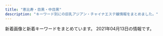 ```yaml
---
title: "恵比寿・目黒・中目黒"
description: "キーワード別にの巨乳アジアン・チャイナエステ嬢情報をまとめました。"
---
```


新着画像と新着キーワードをまとめています。
2021年04月13日の情報です。

<DmmAffiliateIns />
<KeywordTable
  shops={
    [
    {
        "url": "http://angel.jpn.cm/",
        "station": "JR\u76ee\u9ed2\u99c5\u6771\u53e3",
        "keywords": {
            "89": 1,
            "88": 2,
            "87": 5,
            "90": 1,
            "86": 9,
            "84": 4,
            "85": 5,
            "C": 40,
            "D": 27,
            "E": 4
        },
        "img_links": [
            "http://angel.jpn.cm/images/s_staff.png",
            "http://angel.jpn.cm/images/room7.jpg",
            "http://angel.jpn.cm/photos/sites/3/2018/09/2018091001155585.jpg",
            "http://angel.jpn.cm/photos/sites/3/2019/06/2019060510404179.jpg",
            "http://angel.jpn.cm/photos/sites/3/2016/08/staff36g.jpg",
            "http://angel.jpn.cm/photos/sites/3/2016/08/staff3.jpg",
            "http://angel.jpn.cm/images/top01.jpg",
            "http://angel.jpn.cm/photos/sites/3/2018/06/2018061505064251.jpg",
            "http://angel.jpn.cm/images/room2.jpg",
            "http://angel.jpn.cm/photos/sites/3/2017/11/2017112010234266.jpg",
            "http://angel.jpn.cm/photos/sites/3/2016/08/staff37a.jpg",
            "http://angel.jpn.cm/photos/sites/3/2016/08/staff37.jpg",
            "http://angel.jpn.cm/images/s_mobile.png",
            "http://angel.jpn.cm/photos/sites/3/2016/08/staff39a.jpg",
            "http://angel.jpn.cm/images/info.jpg",
            "http://angel.jpn.cm/photos/sites/3/2016/08/staff8.jpg",
            "http://angel.jpn.cm/images/room4.jpg",
            "http://angel.jpn.cm/photos/sites/3/2018/06/2018061601280885.jpg",
            "http://angel.jpn.cm/photos/sites/3/2017/05/8.jpg",
            "http://cdn.dino-es.com/images/logo/150x40DinoEs.png",
            "http://angel.jpn.cm/photos/sites/3/2016/08/staff2.jpg",
            "http://angel.jpn.cm/photos/sites/3/2016/08/staff29.jpg",
            "http://angel.jpn.cm/photos/sites/3/2016/08/staff3a.jpg",
            "http://angel.jpn.cm/photos/sites/3/2016/10/staff41.jpg",
            "http://angel.jpn.cm/photos/sites/3/2019/12/2019122718552413.jpg",
            "http://angel.jpn.cm/photos/sites/3/2016/08/staff14.jpg",
            "http://angel.jpn.cm/photos/sites/3/2016/08/staff7.jpg",
            "http://angel.jpn.cm/photos/sites/3/2021/02/2021021714005240.jpg",
            "http://angel.jpn.cm/images/top02.jpg",
            "http://angel.jpn.cm/photos/sites/3/2017/01/1.jpg",
            "http://angel.jpn.cm/photos/sites/3/2016/08/staff38.jpg",
            "http://angel.jpn.cm/photos/sites/3/2018/06/2018061601280970.jpg",
            "http://angel.jpn.cm/photos/sites/3/2016/08/staff35.jpg",
            "http://angel.jpn.cm/photos/sites/3/2019/07/2019071016030711.jpg",
            "http://angel.jpn.cm/photos/sites/3/2016/08/staff25.jpg",
            "http://angel.jpn.cm/photos/sites/3/2016/08/staff24a.jpg",
            "http://angel.jpn.cm/images/room3.jpg",
            "http://angel.jpn.cm/photos/sites/3/2019/10/2019100910242499.jpg",
            "http://angel.jpn.cm/photos/sites/3/2019/07/2019071213431954.jpg",
            "http://angel.jpn.cm/photos/sites/3/2017/04/1.jpg",
            "http://angel.jpn.cm/photos/sites/3/2016/08/staff5.jpg",
            "http://angel.jpn.cm/photos/sites/3/2016/08/staff7a.jpg",
            "http://angel.jpn.cm/photos/sites/3/2019/12/2019122718552333.jpg",
            "http://angel.jpn.cm/images/s_link.png",
            "http://angel.jpn.cm/images/girl-z2.jpg",
            "http://angel.jpn.cm/images/nbj3.jpg",
            "http://angel.jpn.cm/photos/sites/3/2016/08/staff25a.jpg",
            "http://angel.jpn.cm/photos/sites/3/2016/10/staff01.jpg",
            "http://angel.jpn.cm/photos/sites/3/2016/08/staff22.jpg",
            "http://angel.jpn.cm/photos/sites/3/2018/11/201811011331167.jpg",
            "http://angel.jpn.cm/images/s_pick.png",
            "http://angel.jpn.cm/photos/sites/3/2017/12/201712270537317.jpg",
            "http://angel.jpn.cm/photos/sites/3/2016/08/staff23a.jpg",
            "http://angel.jpn.cm/photos/sites/3/2016/08/staff21.jpg",
            "http://angel.jpn.cm/images/girl-z1.jpg",
            "http://angel.jpn.cm/photos/sites/3/2016/08/staff28.jpg",
            "http://angel.jpn.cm/images/mobile.jpg",
            "http://angel.jpn.cm/photos/sites/3/2021/02/2021022516024747.jpg",
            "http://angel.jpn.cm/photos/sites/3/2016/08/staff24.jpg",
            "http://angel.jpn.cm/photos/sites/3/2018/06/2018062105525655.jpg",
            "http://angel.jpn.cm/images/room6.jpg",
            "http://angel.jpn.cm/photos/sites/3/2017/11/201711280608539.jpg",
            "http://angel.jpn.cm/photos/sites/3/2016/08/staff23.jpg",
            "http://angel.jpn.cm/photos/sites/3/2020/09/2020092511154515.jpg",
            "http://angel.jpn.cm/photos/sites/3/2018/06/2018061505064271.jpg",
            "http://angel.jpn.cm/images/s_news.png",
            "http://angel.jpn.cm/photos/sites/3/2019/06/201906051042276.jpg",
            "http://angel.jpn.cm/photos/sites/3/2016/09/72670992207769698.jpg",
            "http://angel.jpn.cm/photos/sites/3/2019/11/201911181407260.jpg",
            "http://angel.jpn.cm/photos/sites/3/2016/09/staff40.jpg",
            "http://angel.jpn.cm/photos/sites/3/2020/06/2020061515170635.jpg",
            "http://angel.jpn.cm/photos/sites/3/2016/08/staff8a.jpg",
            "http://angel.jpn.cm/photos/sites/3/2019/11/2019111814073465.jpg",
            "http://angel.jpn.cm/photos/sites/3/2016/08/staff21a.jpg",
            "http://angel.jpn.cm/photos/sites/3/2016/08/staff11.jpg",
            "http://angel.jpn.cm/images/room5.jpg",
            "http://angel.jpn.cm/photos/sites/3/2019/12/2019122718552430.jpg",
            "http://angel.jpn.cm/photos/sites/3/2017/03/2.jpg",
            "http://angel.jpn.cm/photos/sites/3/2016/08/staff4.jpg",
            "http://angel.jpn.cm/photos/sites/3/2016/08/staff39.jpg",
            "http://angel.jpn.cm/images/room1.jpg"
        ],
        "name": "Angel-\u30a8\u30f3\u30b8\u30a7\u30eb-"
    },
    {
        "keywords": {},
        "url": "http://www.himawari-aroma.xyz/",
        "name": "\u3072\u307e\u308f\u308a",
        "img_links": [
            "http://www.himawari-aroma.xyz/images/shop/1.png",
            "http://www.himawari-aroma.xyz/images/staff/3/mayu.png",
            "http://www.himawari-aroma.xyz/images/shop/4/1.jpg",
            "http://www.himawari-aroma.xyz/images/13.png",
            "http://www.himawari-aroma.xyz/images/shop/4/2.jpg",
            "http://www.himawari-aroma.xyz/images/staff/3/ami.png",
            "http://www.himawari-aroma.xyz/images/psd/off.jpg",
            "http://www.himawari-aroma.xyz/images/sys.jpg"
        ],
        "station": "JR\u6075\u6bd4\u5bff\u99c5\u897f\u53e3"
    },
    {
        "name": "\u6d77\u8cca\u8239",
        "img_links": [
            "http://kaizokusen.jpn.mn/photos/sites/31/2020/02/202002070127147.jpg",
            "http://kaizokusen.jpn.mn/photos/sites/31/2019/11/2019111401215721.jpg",
            "http://kaizokusen.jpn.mn/photos/sites/31/2019/02/2019022801560094.jpg",
            "http://kaizokusen.jpn.mn/photos/sites/31/2019/11/2019111410352979.jpg",
            "http://kaizokusen.jpn.mn/photos/sites/31/2018/12/2018122706404758.jpg",
            "http://kaizokusen.jpn.mn/photos/sites/31/2020/12/2020120801390122.jpg",
            "http://kaizokusen.jpn.mn/photos/sites/31/2020/01/2020010602051995.jpg",
            "http://kaizokusen.jpn.mn/photos/sites/31/2019/12/2019121904244431.jpg",
            "http://kaizokusen.jpn.mn/photos/sites/31/2019/03/2019032601332117.jpg",
            "http://kaizokusen.jpn.mn/photos/sites/31/2020/03/2020031402334084.jpg",
            "http://kaizokusen.jpn.mn/photos/sites/31/2020/01/2020011609085443.jpg",
            "http://kaizokusen.jpn.mn/photos/sites/31/2019/04/2019040301572848.jpg",
            "http://kaizokusen.jpn.mn/photos/sites/31/2018/07/2018070912312985.jpg",
            "http://kaizokusen.jpn.mn/photos/sites/31/2019/01/2019012803255272.jpg",
            "http://kaizokusen.jpn.mn/images/headline.jpg",
            "http://kaizokusen.jpn.mn/photos/sites/31/2021/03/202103220145503.jpg",
            "http://kaizokusen.jpn.mn/images/s_contact.jpg",
            "http://kaizokusen.jpn.mn/images/s_link.png",
            "http://kaizokusen.jpn.mn/photos/sites/31/2019/01/201901130238317.jpg",
            "http://kaizokusen.jpn.mn/images/end.png",
            "http://kaizokusen.jpn.mn/photos/sites/31/2019/06/2019061406003197.jpg",
            "http://kaizokusen.jpn.mn/photos/sites/31/2019/06/2019060402255271.jpg",
            "http://kaizokusen.jpn.mn/photos/sites/31/2020/06/2020062208015349.jpg",
            "http://kaizokusen.jpn.mn/photos/sites/31/2019/02/2019021410470448.jpg",
            "http://kaizokusen.jpn.mn/photos/sites/31/2020/06/2020061305220545.jpg",
            "http://kaizokusen.jpn.mn/images/news_bj3.jpg",
            "http://kaizokusen.jpn.mn/photos/sites/31/2019/01/2019010309225534.jpg",
            "http://kaizokusen.jpn.mn/images/mobile.jpg",
            "http://kaizokusen.jpn.mn/photos/sites/31/2020/02/2020022107354732.jpg",
            "http://kaizokusen.jpn.mn/photos/sites/31/2019/03/2019032710574970.jpg",
            "http://kaizokusen.jpn.mn/images/s_staff.png",
            "http://kaizokusen.jpn.mn/photos/sites/31/2020/05/2020051510144982.jpg",
            "http://kaizokusen.jpn.mn/photos/sites/31/2019/06/2019061406003081.jpg",
            "http://kaizokusen.jpn.mn/images/top.jpg",
            "http://kaizokusen.jpn.mn/photos/sites/31/2020/11/2020112103070699.jpg",
            "http://kaizokusen.jpn.mn/photos/sites/31/2019/09/2019092905302643.jpg",
            "http://kaizokusen.jpn.mn/photos/sites/31/2020/04/2020042207290081.jpg",
            "http://kaizokusen.jpn.mn/photos/sites/31/2019/05/2019051702252726.jpg",
            "http://kaizokusen.jpn.mn/photos/sites/31/2020/08/2020080301195061.jpg",
            "http://kaizokusen.jpn.mn/photos/sites/31/2020/03/2020030801205388.jpg",
            "http://kaizokusen.jpn.mn/photos/sites/31/2019/12/201912200917482.jpg",
            "http://kaizokusen.jpn.mn/images/news03.jpg",
            "http://kaizokusen.jpn.mn/photos/sites/31/2019/11/2019112102290816.jpg",
            "http://kaizokusen.jpn.mn/photos/sites/31/2019/09/2019091102140786.jpg",
            "http://kaizokusen.jpn.mn/photos/sites/31/2018/12/2018121710580889.jpg",
            "http://kaizokusen.jpn.mn/images/news04.jpg",
            "http://kaizokusen.jpn.mn/photos/sites/31/2019/12/2019122806012497.jpg",
            "http://kaizokusen.jpn.mn/images/news_bj1.jpg",
            "http://kaizokusen.jpn.mn/photos/sites/31/2020/06/2020061302013959.jpg",
            "http://kaizokusen.jpn.mn/images/s_news.jpg",
            "http://kaizokusen.jpn.mn/photos/sites/31/2020/08/2020082411195272.jpg",
            "http://kaizokusen.jpn.mn/photos/sites/31/2020/06/2020060409294464.jpg",
            "http://kaizokusen.jpn.mn/photos/sites/31/2019/06/2019060402255852.jpg",
            "http://kaizokusen.jpn.mn/images/s_pick.png"
        ],
        "station": "\u4e2d\u76ee\u9ed2\u99c5\u5357\u6539\u672d\u897f\u53e3",
        "keywords": {
            "86": 31,
            "83": 8,
            "D": 76,
            "88": 9,
            "85": 26,
            "E": 27,
            "84": 2,
            "87": 30,
            "C": 44
        },
        "url": "http://kaizokusen.jpn.mn/"
    },
    {
        "station": "\u897f\u5c0f\u5c71\u99c5",
        "url": "http://www.oasis.esjoho.com/",
        "keywords": {
            "87": 4,
            "C": 14,
            "86": 2,
            "D": 6,
            "85": 2
        },
        "name": "\u7652\u3057\u5bb6",
        "img_links": [
            "http://www.oasis.esjoho.com/img/ttl_info.png",
            "http://www.oasis.esjoho.com/img/pickup.jpg",
            "http://www.oasis.esjoho.com/files/004-02.jpg",
            "http://www.oasis.esjoho.com/img/btn_blog.png",
            "http://www.oasis.esjoho.com/files/002.jpg",
            "http://www.oasis.esjoho.com/img/btn_side_mobile.jpg",
            "http://www.oasis.esjoho.com/files/001-02.jpg",
            "http://www.oasis.esjoho.com/files/002-02.jpg",
            "http://www.oasis.esjoho.com/img/goback.jpg",
            "http://www.oasis.esjoho.com/files/005-02.jpg",
            "http://www.oasis.esjoho.com/img/tel.png",
            "http://www.oasis.esjoho.com/img/ttl_news.png",
            "http://www.oasis.esjoho.com/files/001.jpg",
            "http://www.oasis.esjoho.com/files/004.jpg",
            "http://www.oasis.esjoho.com/files/005.jpg"
        ]
    },
    {
        "station": "JR\u76ee\u9ed2\u99c5\u6771\u53e3",
        "keywords": {},
        "img_links": [
            "http://kintsuki.este88.com/gals/rei1.jpg",
            "http://kintsuki.este88.com/images/r02.jpg",
            "http://kintsuki.este88.com/gals/kixyoko1.jpg",
            "http://kintsuki.este88.com/gals/kana1.jpg",
            "http://kintsuki.este88.com/gals/koyuki1.jpg",
            "http://kintsuki.este88.com/images/r01.jpg",
            "http://kintsuki.este88.com/gals/rina1.jpg",
            "http://kintsuki.este88.com/gals/kaori1.jpg",
            "http://kintsuki.este88.com/images/ph1.jpg",
            "http://kintsuki.este88.com/images/r04.jpg",
            "http://kintsuki.este88.com/gals/momo1.jpg",
            "http://kintsuki.este88.com/gals/yuyu1.jpg",
            "http://kintsuki.este88.com/gals/mika1.jpg"
        ],
        "name": "\u91d1\u306e\u6708",
        "url": "http://kintsuki.este88.com/"
    },
    {
        "img_links": [
            "http://iyashi-kokoro.info/img/st41.jpg",
            "http://iyashi-kokoro.info/i/img/st29.jpg",
            "http://iyashi-kokoro.info/img/st60.jpg",
            "http://iyashi-kokoro.info/img/s65.jpg",
            "http://iyashi-kokoro.info/i/img/st62.jpg",
            "http://iyashi-kokoro.info/img/st61.jpg",
            "http://iyashi-kokoro.info/i/img/st64.jpg",
            "http://iyashi-kokoro.info/img/fla.jpg",
            "http://iyashi-kokoro.info/i/img/st54.jpg",
            "http://iyashi-kokoro.info/img/st46.jpg",
            "http://iyashi-kokoro.info/img/s63.jpg",
            "http://iyashi-kokoro.info/i/img/st58.jpg",
            "http://iyashi-kokoro.info/img/s18.jpg",
            "http://iyashi-kokoro.info/img/st32.jpg",
            "http://iyashi-kokoro.info/img/s60.jpg",
            "http://iyashi-kokoro.info/i/img/r4.jpg",
            "http://iyashi-kokoro.info/i/img/st42.jpg",
            "http://iyashi-kokoro.info/i/img/st51.jpg",
            "http://iyashi-kokoro.info/img/st56.jpg",
            "http://iyashi-kokoro.info/i/img/st43.jpg",
            "http://iyashi-kokoro.info/i/img/r3.jpg",
            "http://iyashi-kokoro.info/i/img/s3.jpg",
            "http://iyashi-kokoro.info/i/img/st32.jpg",
            "http://iyashi-kokoro.info/img/st59.jpg",
            "http://iyashi-kokoro.info/i/img/r6.jpg",
            "http://iyashi-kokoro.info/img/st65.jpg",
            "http://iyashi-kokoro.info/i/img/st49.jpg",
            "http://iyashi-kokoro.info/img/st49.jpg",
            "http://iyashi-kokoro.info/i/img/st59.jpg",
            "http://iyashi-kokoro.info/img/s64.jpg",
            "http://iyashi-kokoro.info/i/img/r5.jpg",
            "http://iyashi-kokoro.info/img/st43.jpg",
            "http://iyashi-kokoro.info/i/img/st44.jpg",
            "http://iyashi-kokoro.info/img/st64.jpg",
            "http://iyashi-kokoro.info/img/st58.jpg",
            "http://iyashi-kokoro.info/img/s59.jpg",
            "http://iyashi-kokoro.info/img/mo.png",
            "http://iyashi-kokoro.info/img/st42.jpg",
            "http://iyashi-kokoro.info/img/st29.jpg",
            "http://iyashi-kokoro.info/i/img/st56.jpg",
            "http://iyashi-kokoro.info/img/st62.jpg",
            "http://iyashi-kokoro.info/img/st54.jpg",
            "http://iyashi-kokoro.info/img/s58.jpg",
            "http://iyashi-kokoro.info/i/img/st57.jpg",
            "http://iyashi-kokoro.info/i/img/r2.jpg",
            "http://iyashi-kokoro.info/img/s57.jpg",
            "http://iyashi-kokoro.info/i/img/s4.jpg",
            "http://iyashi-kokoro.info/img/st57.jpg",
            "http://iyashi-kokoro.info/img/st40.jpg",
            "http://iyashi-kokoro.info/img/st55.jpg",
            "http://iyashi-kokoro.info/i/img/st60.jpg",
            "http://iyashi-kokoro.info/img/s62.jpg",
            "http://iyashi-kokoro.info/i/img/st53.jpg",
            "http://iyashi-kokoro.info/img/st52.jpg",
            "http://iyashi-kokoro.info/img/cam.jpg",
            "http://iyashi-kokoro.info/img/st39.jpg",
            "http://iyashi-kokoro.info/img/s54.jpg",
            "http://iyashi-kokoro.info/i/img/st52.jpg",
            "http://iyashi-kokoro.info/i/img/st40.jpg",
            "http://iyashi-kokoro.info/i/img/st39.jpg",
            "http://iyashi-kokoro.info/i/img/st41.jpg",
            "http://iyashi-kokoro.info/i/img/r1.jpg",
            "http://iyashi-kokoro.info/img/s61.jpg",
            "http://iyashi-kokoro.info/img/botton.jpg",
            "http://iyashi-kokoro.info/i/img/st50.jpg",
            "http://iyashi-kokoro.info/i/img/st65.jpg",
            "http://iyashi-kokoro.info/img/st53.jpg",
            "http://iyashi-kokoro.info/img/st51.jpg",
            "http://iyashi-kokoro.info/img/s56.jpg",
            "http://iyashi-kokoro.info/img/st20.jpg",
            "http://iyashi-kokoro.info/i/img/st61.jpg",
            "http://iyashi-kokoro.info/i/img/s2.jpg",
            "http://iyashi-kokoro.info/i/img/st63.jpg",
            "http://iyashi-kokoro.info/i/img/s1.jpg",
            "http://iyashi-kokoro.info/img/s55.jpg",
            "http://iyashi-kokoro.info/img/st63.jpg",
            "http://iyashi-kokoro.info/i/img/st55.jpg",
            "http://iyashi-kokoro.info/i/img/st20.jpg",
            "http://iyashi-kokoro.info/img/st44.jpg",
            "http://iyashi-kokoro.info/img/st50.jpg"
        ],
        "url": "http://iyashi-kokoro.info/",
        "keywords": {
            "86": 38,
            "88": 7,
            "87": 3,
            "E": 13,
            "C": 7,
            "D": 40,
            "85": 5
        },
        "station": "JR\u76ee\u9ed2\u99c5\u6771\u53e3",
        "name": "\u307f\u3086\u304d"
    },
    {
        "station": "JR\u6075\u6bd4\u5bff\u99c5\u897f\u53e3",
        "url": "http://hi-msg.com/tonton/",
        "keywords": {
            "C": 7,
            "86": 17,
            "D": 19,
            "83": 7,
            "E": 5,
            "85": 7
        },
        "name": "\u30c8\u30f3\u30c8\u30f3",
        "img_links": [
            "http://hi-msg.com/tonton/images/index-2.jpg",
            "http://hi-msg.com/tonton/images/staff_images/st3.jpg",
            "http://hi-msg.com/tonton/images/slider/slide1s.png",
            "http://hi-msg.com/tonton/images/fbb.jpg",
            "http://hi-msg.com/tonton/images/an_2_02.jpg",
            "http://hi-msg.com/tonton/images/r4.jpg",
            "http://hi-msg.com/tonton/images/an_6_02.jpg",
            "http://hi-msg.com/tonton/images/an_3_02.jpg",
            "http://hi-msg.com/tonton/images/an_5_01.jpg",
            "http://hi-msg.com/tonton/images/an_6_01.jpg",
            "http://hi-msg.com/tonton/images/sys1.jpg",
            "http://hi-msg.com/tonton/images/an_1_02.jpg",
            "http://hi-msg.com/tonton/images/slider/slide2s.png",
            "http://hi-msg.com/tonton/images/eve1.png",
            "http://hi-msg.com/tonton/images/an_4_01.jpg",
            "http://hi-msg.com/tonton/images/r2.jpg",
            "http://hi-msg.com/tonton/images/staff_images/st5.jpg",
            "http://hi-msg.com/tonton/images/an_4_02.jpg",
            "http://hi-msg.com/tonton/images/an_2_01.jpg",
            "http://hi-msg.com/tonton/images/r1.jpg",
            "http://hi-msg.com/tonton/images/staff_images/st1.jpg",
            "http://hi-msg.com/tonton/images/slider/slide3s.png",
            "http://hi-msg.com/tonton/images/an_5_02.jpg",
            "http://hi-msg.com/tonton/images/slider/slide2.png",
            "http://hi-msg.com/tonton/images/an_1_01.jpg",
            "http://hi-msg.com/tonton/images/staff_images/st4.jpg",
            "http://hi-msg.com/tonton/images/r3.jpg",
            "http://hi-msg.com/tonton/images/staff_images/st2.jpg",
            "http://hi-msg.com/tonton/images/slider/slide1.png",
            "http://hi-msg.com/tonton/images/index-1.jpg",
            "http://hi-msg.com/tonton/images/qr.jpg",
            "http://hi-msg.com/tonton/images/an_3_01.jpg",
            "http://hi-msg.com/tonton/images/index_01.jpg",
            "http://hi-msg.com/tonton/images/slider/slide3.png",
            "http://hi-msg.com/tonton/images/staff_images/sl.png"
        ]
    },
    {
        "url": "http://nakamegurofun.com/",
        "name": "Flower \uff5e\u30d5\u30e9\u30ef\u30fc\uff5e",
        "keywords": {
            "C": 1,
            "87": 4,
            "85": 1,
            "88": 1,
            "D": 5
        },
        "station": "\u4e2d\u76ee\u9ed2\u99c5\u897f\u53e3",
        "img_links": [
            "http://nakamegurofun.com/files/005fa9d.jpg",
            "http://nakamegurofun.com/files/0050964.jpg",
            "http://nakamegurofun.com/files/008-020964.jpg",
            "http://nakamegurofun.com/files/0034f22.jpg",
            "http://nakamegurofun.com/files/008fa9d.jpg",
            "http://nakamegurofun.com/files/0024f22.jpg",
            "http://nakamegurofun.com/images/s4.jpg",
            "http://nakamegurofun.com/files/002-030964.jpg",
            "http://nakamegurofun.com/files/006-030964.jpg",
            "http://nakamegurofun.com/images/s3.jpg",
            "http://nakamegurofun.com/images/shop/shop04.jpg",
            "http://nakamegurofun.com/files/003-030964.jpg",
            "http://nakamegurofun.com/files/006fa9d.jpg",
            "http://nakamegurofun.com/files/0070964.jpg",
            "http://nakamegurofun.com/files/0020964.jpg",
            "http://nakamegurofun.com/files/003fa9d.jpg",
            "http://nakamegurofun.com/files/0054f22.jpg",
            "http://nakamegurofun.com/files/007-020964.jpg",
            "http://nakamegurofun.com/files/007fa9d.jpg",
            "http://nakamegurofun.com/files/0084f22.jpg",
            "http://nakamegurofun.com/images/tel.png",
            "http://nakamegurofun.com/files/002fa9d.jpg",
            "http://nakamegurofun.com/files/005-020964.jpg",
            "http://nakamegurofun.com/files/0030964.jpg",
            "http://nakamegurofun.com/images/xian.png",
            "http://nakamegurofun.com/images/main_top.png",
            "http://nakamegurofun.com/files/002-020964.jpg",
            "http://nakamegurofun.com/files/0060964.jpg",
            "http://nakamegurofun.com/images/shop/shop02.jpg",
            "http://nakamegurofun.com/files/008-030964.jpg",
            "http://nakamegurofun.com/images/service91a6.png",
            "http://nakamegurofun.com/files/006-020964.jpg",
            "http://nakamegurofun.com/files/0080964.jpg",
            "http://nakamegurofun.com/images/s5.jpg",
            "http://nakamegurofun.com/images/s1.jpg",
            "http://nakamegurofun.com/files/007-030964.jpg",
            "http://nakamegurofun.com/images/s2.jpg",
            "http://nakamegurofun.com/images/zi_massage.png",
            "http://nakamegurofun.com/files/0074f22.jpg",
            "http://nakamegurofun.com/files/005-030964.jpg",
            "http://nakamegurofun.com/images/shop/shop01.jpg",
            "http://nakamegurofun.com/images/shop/shop03.jpg",
            "http://nakamegurofun.com/files/0064f22.jpg",
            "http://nakamegurofun.com/files/003-020964.jpg",
            "http://nakamegurofun.com/images/infotiao1.jpg",
            "http://nakamegurofun.com/images/zi_staff.png",
            "http://nakamegurofun.com/images/main_bottom.png"
        ]
    },
    {
        "station": "JR\u76ee\u9ed2\u99c5\u6771\u53e3",
        "keywords": {},
        "url": "https://meguro-babel.com/",
        "name": "\u30d0\u30d9\u30eb",
        "img_links": [
            "https://meguro-babel.com/girl/5.jpg",
            "https://meguro-babel.com/topics/img/156-1.jpg",
            "https://meguro-babel.com/images/room/photo02.jpg",
            "https://meguro-babel.com/girl/8.jpg",
            "https://meguro-babel.com/girl/9.jpg",
            "https://meguro-babel.com/images/room/photo03.jpg",
            "https://meguro-babel.com/girl/15.jpg",
            "https://meguro-babel.com/topics/img/145-1.jpg",
            "https://meguro-babel.com/images/topimg4.jpg",
            "https://meguro-babel.com/images/qr.jpg",
            "https://meguro-babel.com/girl/7.jpg",
            "https://meguro-babel.com/images/room/photo01.jpg",
            "https://meguro-babel.com/girl/21.jpg",
            "https://meguro-babel.com/girl/4.jpg",
            "https://meguro-babel.com/images/room/photo04.jpg",
            "https://meguro-babel.com/images/img_1.jpg",
            "https://meguro-babel.com/girl/24.jpg",
            "https://meguro-babel.com/topics/img/157-1.jpg",
            "https://meguro-babel.com/girl/1.jpg"
        ]
    },
    {
        "img_links": [
            "http://victoria.tyo.cm/photos/sites/13/2019/02/2019022703022355.jpg",
            "http://victoria.tyo.cm/photos/sites/13/2018/12/2018122904411765.jpg",
            "http://victoria.tyo.cm/photos/sites/13/2021/02/2021021509575615.jpg",
            "http://victoria.tyo.cm/photos/sites/13/2019/12/2019120904521737.jpg",
            "http://victoria.tyo.cm/photos/sites/13/2020/02/202002030340133.jpg",
            "http://victoria.tyo.cm/images/room4.jpg",
            "http://victoria.tyo.cm/photos/sites/13/2020/02/2020021307433041.jpg",
            "http://victoria.tyo.cm/photos/sites/13/2018/12/2018122701570643.jpg",
            "http://victoria.tyo.cm/photos/sites/13/2018/12/2018121502493814.jpg",
            "http://victoria.tyo.cm/photos/sites/13/2019/05/201905100639429.jpg",
            "http://victoria.tyo.cm/images/s_staff.png",
            "http://victoria.tyo.cm/photos/sites/13/2019/04/2019040304024424.jpg",
            "http://victoria.tyo.cm/images/pick.jpg",
            "http://victoria.tyo.cm/photos/sites/13/2020/02/2020020104570910.jpg",
            "http://victoria.tyo.cm/photos/sites/13/2018/12/2018121502493847.jpg",
            "http://victoria.tyo.cm/photos/sites/13/2019/01/2019010506293526.jpg",
            "http://victoria.tyo.cm/images/face.jpg",
            "http://victoria.tyo.cm/photos/sites/13/2020/01/2020012005552181.jpg",
            "http://victoria.tyo.cm/images/news.jpg",
            "http://victoria.tyo.cm/photos/sites/13/2019/07/2019070206503156.jpg",
            "http://victoria.tyo.cm/photos/sites/13/2020/01/2020011205500461.jpg",
            "http://victoria.tyo.cm/photos/sites/13/2019/10/2019101403232834.jpg",
            "http://victoria.tyo.cm/photos/sites/13/2020/03/2020031904101259.jpg",
            "http://victoria.tyo.cm/photos/sites/13/2020/01/2020012005552622.jpg",
            "http://victoria.tyo.cm/photos/sites/13/2019/10/2019100904082968.jpg",
            "http://victoria.tyo.cm/photos/sites/13/2019/12/2019120406433710.jpg",
            "http://victoria.tyo.cm/photos/sites/13/2019/01/2019012108071242.jpg",
            "http://victoria.tyo.cm/photos/sites/13/2019/12/2019120904521188.jpg",
            "http://victoria.tyo.cm/photos/sites/13/2019/02/2019021206543056.jpg",
            "http://victoria.tyo.cm/photos/sites/13/2018/12/2018121502493953.jpg",
            "http://victoria.tyo.cm/photos/sites/13/2019/04/2019041807165826.jpg",
            "http://victoria.tyo.cm/images/room3.jpg",
            "http://victoria.tyo.cm/photos/sites/13/2020/10/2020100803550565.jpg",
            "http://victoria.tyo.cm/images/mobile.jpg",
            "http://victoria.tyo.cm/photos/sites/13/2018/12/2018121502493879.jpg",
            "https://www.a-side.com/ad/koko/include/banner/koko_125x125.png",
            "http://victoria.tyo.cm/photos/sites/13/2018/12/2018122904422525.jpg",
            "http://victoria.tyo.cm/photos/sites/13/2019/12/2019120106181894.jpg",
            "http://victoria.tyo.cm/photos/sites/13/2019/02/2019021407162693.jpg",
            "http://victoria.tyo.cm/photos/sites/13/2018/12/2018122701570616.jpg",
            "http://victoria.tyo.cm/photos/sites/13/2020/01/2020011104241542.jpg",
            "http://victoria.tyo.cm/images/top.jpg",
            "http://victoria.tyo.cm/images/room2.jpg",
            "http://victoria.tyo.cm/images/room1.jpg",
            "http://victoria.tyo.cm/photos/sites/13/2019/06/2019061005275095.jpg",
            "http://victoria.tyo.cm/photos/sites/13/2019/01/2019010506292922.jpg",
            "http://victoria.tyo.cm/photos/sites/13/2019/10/2019100904083557.jpg",
            "http://victoria.tyo.cm/photos/sites/13/2019/08/2019080607062415.jpg",
            "http://victoria.tyo.cm/photos/sites/13/2019/01/2019012509505197.jpg",
            "http://victoria.tyo.cm/photos/sites/13/2019/01/2019012509534353.jpg",
            "http://victoria.tyo.cm/photos/sites/13/2019/01/2019011103510521.jpg"
        ],
        "station": "JR\u76ee\u9ed2\u99c5\u6771\u53e3",
        "keywords": {
            "E": 3,
            "F": 1,
            "93": 1,
            "D": 21,
            "82": 2,
            "85": 8,
            "G": 1,
            "C": 8,
            "86": 10,
            "87": 4,
            "89": 1,
            "83": 8
        },
        "url": "http://victoria.tyo.cm/",
        "name": "Victoria\u30fb\u30d3\u30af\u30c8\u30ea\u30a2"
    },
    {
        "keywords": {
            "C": 13,
            "E": 2,
            "86": 12,
            "87": 12,
            "88": 2,
            "D": 24,
            "85": 13
        },
        "img_links": [
            "http://bimajo-massage.work/sp/img/st1.jpg",
            "http://bimajo-massage.work/img/body-.png",
            "http://bimajo-massage.work/sp/img/st7.jpg",
            "http://bimajo-massage.work/img/bottom.png",
            "http://bimajo-massage.work/img/acc1.jpg",
            "http://bimajo-massage.work/sp/img/pc.jpg",
            "http://bimajo-massage.work/sp/img/acc1.jpg",
            "http://bimajo-massage.work/sp/img/botton.jpg",
            "http://bimajo-massage.work/sp/img/cam.jpg",
            "http://bimajo-massage.work/img/st7.jpg",
            "http://bimajo-massage.work/sp/img/t-o.jpg",
            "http://bimajo-massage.work/sp/img/info.jpg",
            "http://bimajo-massage.work/sp/img/tit.jpg",
            "http://bimajo-massage.work/img/mo.png",
            "http://bimajo-massage.work/img/sta5.jpg",
            "http://bimajo-massage.work/img/st1.jpg",
            "http://bimajo-massage.work/img/sta1.jpg",
            "http://bimajo-massage.work/img/acc2.jpg",
            "http://bimajo-massage.work/sp/img/t-t.jpg",
            "http://bimajo-massage.work/sp/img/p-5.jpg",
            "http://bimajo-massage.work/img/sta6.jpg",
            "http://bimajo-massage.work/img/pic.png",
            "http://bimajo-massage.work/sp/img/st6.jpg",
            "http://bimajo-massage.work/sp/img/t-s.jpg",
            "http://bimajo-massage.work/img/sta7.jpg",
            "http://bimajo-massage.work/sp/img/p-7.jpg",
            "http://bimajo-massage.work/img/st5.jpg",
            "http://bimajo-massage.work/img/xmas.png",
            "http://bimajo-massage.work/sp/img/add.jpg",
            "http://bimajo-massage.work/sp/img/tel.jpg",
            "http://bimajo-massage.work/sp/img/t-r.jpg",
            "http://bimajo-massage.work/sp/img/sys.jpg",
            "http://bimajo-massage.work/sp/img/pic.jpg",
            "http://bimajo-massage.work/sp/img/st5.jpg",
            "http://bimajo-massage.work/sp/img/p-6.jpg",
            "http://bimajo-massage.work/sp/img/t-a.jpg",
            "http://bimajo-massage.work/sp/img/acc2.jpg",
            "http://bimajo-massage.work/img/st6.jpg",
            "http://bimajo-massage.work/sp/img/time.jpg"
        ],
        "station": "JR\u6075\u6bd4\u5bff\u99c5\u897f\u53e3",
        "url": "http://bimajo-massage.work/",
        "name": "\u7f8e\u9b54\u5973"
    },
    {
        "keywords": {
            "87": 78,
            "86": 60,
            "D": 141,
            "E": 57,
            "85": 123,
            "89": 18,
            "82": 18,
            "83": 39,
            "C": 138
        },
        "name": "\u30d5\u30a3\u30b8\u30fc\u30ea\u30be\u30fc\u30c8",
        "url": "http://fiji-resort.ests.jp/",
        "img_links": [
            "http://fiji-resort.ests.jp/images/access02.jpg",
            "http://fiji-resort.ests.jp/photos/sites/30/2018/11/2018110510493422.jpg",
            "http://fiji-resort.ests.jp/photos/sites/30/2019/06/2019060610451514.jpg",
            "http://fiji-resort.ests.jp/photos/sites/30/2020/02/2020022116402274.jpg",
            "http://fiji-resort.ests.jp/photos/sites/30/2018/09/2018091916161390.jpg",
            "http://fiji-resort.ests.jp/photos/sites/30/2019/03/2019033011105316.jpg",
            "http://fiji-resort.ests.jp/images/access01.jpg",
            "http://fiji-resort.ests.jp/photos/sites/30/2019/12/2019121110440091.jpg",
            "http://fiji-resort.ests.jp/images/access05.jpg",
            "http://fiji-resort.ests.jp/photos/sites/30/2019/05/2019050215480138.jpg",
            "http://fiji-resort.ests.jp/images/mobile.png",
            "http://fiji-resort.ests.jp/images/s_staff.png",
            "http://fiji-resort.ests.jp/photos/sites/30/2019/06/2019061411123068.jpg",
            "http://fiji-resort.ests.jp/images/top.png",
            "http://fiji-resort.ests.jp/images/end.png",
            "http://fiji-resort.ests.jp/images/access03.jpg",
            "http://fiji-resort.ests.jp/images/line.png",
            "http://fiji-resort.ests.jp/images/topics_bj3.png",
            "http://fiji-resort.ests.jp/images/access06.jpg",
            "http://fiji-resort.ests.jp/photos/sites/30/2019/03/2019031518525662.jpg",
            "http://fiji-resort.ests.jp/images/access04.jpg",
            "http://fiji-resort.ests.jp/photos/sites/30/2018/11/2018110510493920.jpg",
            "http://fiji-resort.ests.jp/images/s_topics.png",
            "http://fiji-resort.ests.jp/images/s_link.png",
            "http://fiji-resort.ests.jp/photos/sites/30/2019/05/2019050215480292.jpg",
            "http://fiji-resort.ests.jp/photos/sites/30/2019/11/2019110909384037.jpg",
            "http://fiji-resort.ests.jp/photos/sites/30/2019/05/2019050215480157.jpg",
            "http://fiji-resort.ests.jp/photos/sites/30/2019/03/2019033011081995.jpg",
            "http://fiji-resort.ests.jp/photos/sites/30/2018/06/2018061511340989.jpg",
            "http://fiji-resort.ests.jp/photos/sites/30/2018/09/2018091301234543.jpg",
            "http://fiji-resort.ests.jp/photos/sites/30/2019/04/2019042017525677.jpg",
            "http://fiji-resort.ests.jp/photos/sites/30/2019/09/2019092914334514.jpg"
        ],
        "station": "\u4e2d\u76ee\u9ed2\u99c5\u897f\u53e3"
    },
    {
        "img_links": [
            "http://onlyone.tyo.cm/photos/sites/5/2021/02/2021022515094363.jpg",
            "http://onlyone.tyo.cm/photos/sites/5/2021/02/202102181024101.jpg",
            "http://onlyone.tyo.cm/photos/sites/5/2019/11/2019112117013754.jpg",
            "http://onlyone.tyo.cm/photos/sites/5/2018/07/2018071709241386.jpg",
            "http://onlyone.tyo.cm/photos/sites/5/2020/01/2020011413500417.jpg",
            "http://onlyone.tyo.cm/images/new.jpg",
            "http://onlyone.tyo.cm/photos/sites/5/2019/08/2019082610481667.jpg",
            "http://onlyone.tyo.cm/images/room4.jpg",
            "http://onlyone.tyo.cm/photos/sites/5/2019/11/2019110105152849.jpg",
            "http://onlyone.tyo.cm/photos/sites/5/2019/03/2019030418403098.jpg",
            "http://onlyone.tyo.cm/photos/sites/5/2020/05/2020051419324761.jpg",
            "http://onlyone.tyo.cm/photos/sites/5/2018/10/201810181432433.jpg",
            "http://onlyone.tyo.cm/photos/sites/5/2018/06/2018062904050630.jpg",
            "http://onlyone.tyo.cm/photos/sites/5/2020/09/2020092510523723.jpg",
            "http://onlyone.tyo.cm/photos/sites/5/2019/07/2019070616424775.jpg",
            "http://onlyone.tyo.cm/photos/sites/5/2020/09/2020092617301564.jpg",
            "http://onlyone.tyo.cm/photos/sites/5/2019/12/2019120510353312.jpg",
            "http://onlyone.tyo.cm/photos/sites/5/2019/07/2019071716092046.jpg",
            "http://onlyone.tyo.cm/photos/sites/5/2018/08/2018082407542866.jpg",
            "http://onlyone.tyo.cm/photos/sites/5/2019/06/2019060510472559.jpg",
            "http://onlyone.tyo.cm/images/room2.jpg",
            "http://onlyone.tyo.cm/photos/sites/5/2018/11/2018110713255310.jpg",
            "http://onlyone.tyo.cm/photos/sites/5/2020/07/2020070215334437.jpg",
            "http://onlyone.tyo.cm/photos/sites/5/2018/09/2018092710191274.jpg",
            "http://onlyone.tyo.cm/photos/sites/5/2018/11/2018112110301745.jpg",
            "http://onlyone.tyo.cm/photos/sites/5/2018/07/2018071709242171.jpg",
            "http://onlyone.tyo.cm/photos/sites/5/2019/01/2019011814353078.jpg",
            "http://onlyone.tyo.cm/images/top.png",
            "http://onlyone.tyo.cm/photos/sites/5/2021/03/2021030316101626.jpg",
            "http://onlyone.tyo.cm/images/s_staff.png",
            "http://onlyone.tyo.cm/photos/sites/5/2020/01/2020011413501066.jpg",
            "http://onlyone.tyo.cm/photos/sites/5/2021/03/2021030316101022.jpg",
            "http://onlyone.tyo.cm/images/acc4.jpg",
            "http://onlyone.tyo.cm/photos/sites/5/2021/02/2021022216501749.jpg",
            "http://onlyone.tyo.cm/photos/sites/5/2019/12/2019121715483135.jpg",
            "http://onlyone.tyo.cm/photos/sites/5/2019/07/201907171609201.jpg",
            "http://onlyone.tyo.cm/photos/sites/5/2021/02/2021021810240848.jpg",
            "http://onlyone.tyo.cm/photos/sites/5/2020/09/2020090210405221.jpg",
            "http://onlyone.tyo.cm/photos/sites/5/2020/09/2020092218541894.jpg",
            "http://onlyone.tyo.cm/photos/sites/5/2020/02/2020022610121615.jpg",
            "http://onlyone.tyo.cm/photos/sites/5/2019/02/2019022310334774.jpg",
            "http://onlyone.tyo.cm/photos/sites/5/2018/08/2018080308152252.jpg",
            "http://onlyone.tyo.cm/images/s_link.png",
            "http://onlyone.tyo.cm/photos/sites/5/2019/07/2019070711031982.jpg",
            "http://onlyone.tyo.cm/photos/sites/5/2019/08/2019080815010066.jpg",
            "http://onlyone.tyo.cm/photos/sites/5/2019/02/2019022310345266.jpg",
            "http://onlyone.tyo.cm/photos/sites/5/2019/05/2019052911352557.jpg",
            "http://onlyone.tyo.cm/photos/sites/5/2019/11/2019110105153240.jpg",
            "http://onlyone.tyo.cm/photos/sites/5/2019/05/2019050915292562.jpg",
            "http://onlyone.tyo.cm/photos/sites/5/2020/01/2020011412572423.jpg",
            "http://onlyone.tyo.cm/images/acc2.jpg",
            "http://onlyone.tyo.cm/photos/sites/5/2020/09/2020092510524025.jpg",
            "http://onlyone.tyo.cm/photos/sites/5/2020/09/2020092510523998.jpg",
            "http://onlyone.tyo.cm/photos/sites/5/2020/03/2020031716151746.jpg",
            "http://onlyone.tyo.cm/photos/sites/5/2021/02/202102201049167.jpg",
            "http://onlyone.tyo.cm/photos/sites/5/2019/06/2019060510384975.jpg",
            "http://onlyone.tyo.cm/images/acc1.jpg",
            "http://onlyone.tyo.cm/images/line.jpg",
            "http://onlyone.tyo.cm/photos/sites/5/2020/06/2020060815500896.jpg",
            "http://onlyone.tyo.cm/photos/sites/5/2019/01/2019013017371133.jpg",
            "http://onlyone.tyo.cm/photos/sites/5/2018/03/2018031607430562.jpg",
            "http://onlyone.tyo.cm/images/room3.jpg",
            "http://onlyone.tyo.cm/photos/sites/5/2017/11/2017112708111797.jpg",
            "http://onlyone.tyo.cm/photos/sites/5/2020/07/2020070217061815.jpg",
            "http://onlyone.tyo.cm/images/acc3.jpg",
            "http://onlyone.tyo.cm/images/room1.jpg"
        ],
        "url": "http://onlyone.tyo.cm/",
        "station": "JR\u76ee\u9ed2\u99c5\u897f\u53e3",
        "keywords": {
            "88": 3,
            "85": 8,
            "86": 12,
            "C": 4,
            "84": 1,
            "D": 26,
            "E": 2,
            "F": 1,
            "83": 2,
            "87": 6
        },
        "name": "OnlyOne"
    },
    {
        "url": "http://relacute.tyo.cm/",
        "img_links": [],
        "station": "JR\u76ee\u9ed2\u99c5\u6771\u53e3",
        "name": "RelaCute \u30ea\u30e9\u30ad\u30e5\u30fc\u30c8",
        "keywords": {}
    },
    {
        "img_links": [
            "http://with-you.tyo.cm/photos/sites/6/2019/12/2019121914290846.jpg",
            "http://with-you.tyo.cm/photos/sites/6/2019/03/2019030615474648.jpg",
            "http://with-you.tyo.cm/photos/sites/6/2019/11/2019112517122617.jpg",
            "http://with-you.tyo.cm/photos/sites/6/2019/11/2019110806175734.jpg",
            "http://with-you.tyo.cm/photos/sites/6/2020/06/2020061515324852.jpg",
            "http://with-you.tyo.cm/photos/sites/6/2019/02/2019021816155116.jpg",
            "http://with-you.tyo.cm/photos/sites/6/2019/12/2019121017051599.jpg",
            "http://with-you.tyo.cm/images/s_news.jpg",
            "http://with-you.tyo.cm/photos/sites/6/2019/11/2019112517121980.jpg",
            "http://with-you.tyo.cm/photos/sites/6/2019/11/2019110107573374.jpg",
            "http://with-you.tyo.cm/images/s_link.jpg",
            "http://with-you.tyo.cm/photos/sites/6/2019/12/2019121017051597.jpg",
            "http://with-you.tyo.cm/photos/sites/6/2019/11/2019112214503286.jpg",
            "http://with-you.tyo.cm/photos/sites/6/2019/02/2019021816145119.jpg",
            "http://with-you.tyo.cm/photos/sites/6/2019/11/2019110108001772.jpg",
            "http://with-you.tyo.cm/photos/sites/6/2020/06/2020061515330329.jpg",
            "http://with-you.tyo.cm/photos/sites/6/2019/11/2019112916075124.jpg",
            "http://with-you.tyo.cm/photos/sites/6/2019/11/2019112916075813.jpg",
            "http://with-you.tyo.cm/photos/sites/6/2019/12/2019121914290210.jpg",
            "http://with-you.tyo.cm/photos/sites/6/2019/11/2019112916080552.jpg",
            "http://with-you.tyo.cm/photos/sites/6/2020/09/2020092511214697.jpg",
            "http://with-you.tyo.cm/photos/sites/6/2019/11/2019110606012817.jpg",
            "http://with-you.tyo.cm/photos/sites/6/2019/11/2019111915264046.jpg",
            "http://with-you.tyo.cm/photos/sites/6/2019/11/2019110107572662.jpg",
            "http://with-you.tyo.cm/photos/sites/6/2019/02/2019021818395644.jpg",
            "http://with-you.tyo.cm/photos/sites/6/2019/11/2019112214502832.jpg",
            "http://with-you.tyo.cm/photos/sites/6/2019/11/2019110806175615.jpg",
            "http://with-you.tyo.cm/photos/sites/6/2019/10/2019102716505281.jpg",
            "http://with-you.tyo.cm/images/s_staff.jpg",
            "http://with-you.tyo.cm/images/top.png",
            "http://with-you.tyo.cm/images/s_pick.jpg",
            "http://with-you.tyo.cm/photos/sites/6/2019/02/2019021818404723.jpg",
            "http://with-you.tyo.cm/photos/sites/6/2021/02/2021022216380216.jpg",
            "http://with-you.tyo.cm/photos/sites/6/2020/03/2020032714573892.jpg",
            "http://with-you.tyo.cm/photos/sites/6/2019/06/2019060510455732.jpg",
            "http://with-you.tyo.cm/photos/sites/6/2019/11/2019111915264240.jpg",
            "http://with-you.tyo.cm/images/s_recuit.jpg",
            "http://with-you.tyo.cm/photos/sites/6/2019/10/2019102716505124.jpg",
            "http://with-you.tyo.cm/photos/sites/6/2020/03/2020032714542799.jpg",
            "http://with-you.tyo.cm/photos/sites/6/2019/11/2019110108002447.jpg"
        ],
        "station": "JR\u76ee\u9ed2\u99c5\u6771\u53e3",
        "url": "http://with-you.tyo.cm",
        "name": "With you\u30fb\u30a6\u30a3\u30ba\u30e6\u30fc",
        "keywords": {
            "D": 19,
            "C": 35
        }
    },
    {
        "station": "JR\u6075\u6bd4\u5bff\u99c5\u897f\u53e3",
        "keywords": {},
        "name": "\u30cb\u30e3\u30fc\u30cb\u30e3\u30fc",
        "url": "http://www.ourstarts.site/",
        "img_links": [
            "http://www.ourstarts.site/uploads/allimg/200729/1-200H9141912.jpg",
            "http://www.ourstarts.site/uploads/allimg/200729/1-200H9141213.jpg",
            "http://www.ourstarts.site/uploads/200729/1-200H9140Q13E.jpg",
            "http://www.ourstarts.site/uploads/200729/1-200H9141612609.jpg",
            "http://www.ourstarts.site/templets/default/images/t2.jpg",
            "http://www.ourstarts.site/templets/default/picture/foot_tel.png",
            "http://www.ourstarts.site/templets/default/picture/staff.png",
            "http://www.ourstarts.site/templets/default/picture/tel_contact.png",
            "http://www.ourstarts.site/templets/default/images/t1.jpg",
            "http://www.ourstarts.site/templets/default/picture/timg (1).png",
            "http://www.ourstarts.site/templets/default/picture/right.png",
            "http://www.ourstarts.site/templets/default/picture/close.png",
            "http://www.ourstarts.site/uploads/180917/1-1P91G6122J28.jpg",
            "http://www.ourstarts.site/uploads/allimg/200729/1-200H9141229.jpg",
            "http://www.ourstarts.site/templets/default/images/t3.jpg",
            "http://www.ourstarts.site/templets/default/picture/head_tell.png",
            "http://www.ourstarts.site/templets/default/picture/news.png",
            "http://www.ourstarts.site/uploads/200729/1-200H9140K5J4.jpg"
        ]
    }
]
}
/>
<DmmAffiliateScript />

